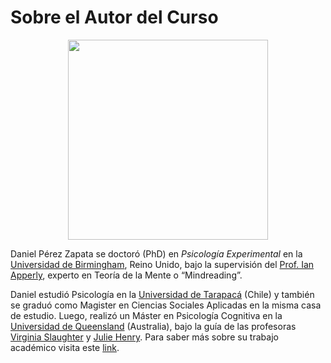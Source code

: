 # Sobre el Autor del Curso {- #anexo_3}

```{=html}
<p align="center">
  <img width="320" height="320" src="images/daniel.jpg">
</p>
<p align="center">
</p>
```

Daniel Pérez Zapata se doctoró (PhD) en *Psicología Experimental* en la [Universidad de Birmingham](https://www.birmingham.ac.uk/index.aspx), Reino Unido, bajo la supervisión del [Prof. Ian Apperly](https://www.birmingham.ac.uk/staff/profiles/psychology/apperly-ian.aspx), experto en Teoría de la Mente o "Mindreading". 

Daniel estudió Psicología en la [Universidad de Tarapacá](https://www.uta.cl) (Chile) y también se graduó como Magister en Ciencias Sociales Aplicadas  en la misma casa de estudio. Luego, realizó un Máster en Psicología Cognitiva en la [Universidad de Queensland](https://www.uq.edu.au/) (Australia), bajo la guía de las profesoras [Virginia Slaughter](https://researchers.uq.edu.au/researcher/499) y [Julie Henry](https://researchers.uq.edu.au/researcher/2589). Para saber más sobre su trabajo académico visita este [link](https://www.danielperezzapata.com){target="_blank"}. 
